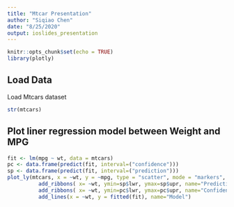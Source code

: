 ```yaml
---
title: "Mtcar Presentation"
author: "Siqiao Chen"
date: "8/25/2020"
output: ioslides_presentation
---
```


```r
knitr::opts_chunk$set(echo = TRUE)
library(plotly)
```

## Load Data

Load Mtcars dataset  

```r
str(mtcars)
```

## Plot liner regression model between Weight and MPG

```r
fit <- lm(mpg ~ wt, data = mtcars)
pc <- data.frame(predict(fit, interval=("confidence")))
sp <- data.frame(predict(fit, interval=("prediction")))
plot_ly(mtcars, x = ~wt, y = ~mpg, type = "scatter", mode = "markers", name="Car Data") %>% 
          add_ribbons( x= ~wt, ymin=sp$lwr, ymax=sp$upr, name="Prediction", line=list(color="#366092", opacity=0.4, width=0)) %>%
          add_ribbons( x= ~wt, ymin=pc$lwr, ymax=pc$upr, name="Confidence", line=list(opacity=0.4, width=0)) %>%
          add_lines(x = ~wt, y = fitted(fit), name="Model")

    
```

